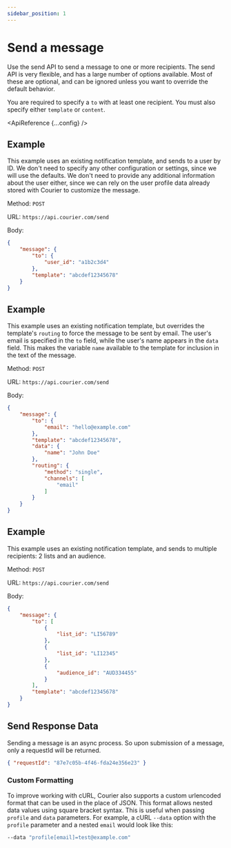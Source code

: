 ```yaml
---
sidebar_position: 1
---
```



# Send a message

Use the send API to send a message to one or more recipients. The send API is very flexible, and has a large number of options available.
Most of these are optional, and can be ignored unless you want to override the default behavior.

You are required to specify a `to` with at least one recipient. You must also specify either `template` or `content`.

<ApiReference {...config} />

## Example

This example uses an existing notification template, and sends to a user by ID.
We don't need to specify any other configuration or settings, since we will use the defaults.
We don't need to provide any additional information about the user either, since we can rely
on the user profile data already stored with Courier to customize the message.

Method: `POST`

URL: `https://api.courier.com/send`

Body:
​
```json
{
	"message": {
		"to": {
            "user_id": "a1b2c3d4"
        },
		"template": "abcdef12345678"
	}
}
```

## Example

This example uses an existing notification template, but overrides the template's `routing` to force the message to be sent by email.
The user's email is specified in the `to` field, while the user's name appears in the `data` field. This makes the variable `name` available to the template for inclusion in the text of the message.

Method: `POST`

URL: `https://api.courier.com/send`

Body:
​
```json
{
	"message": {
		"to": {
			"email": "hello@example.com"
		},
		"template": "abcdef12345678",
        "data": {
            "name": "John Doe"
        },
		"routing": {
			"method": "single",
			"channels": [
				"email"
			]
		}
	}
}
```

## Example

This example uses an existing notification template, and sends to multiple recipients: 2 lists and an audience.

Method: `POST`

URL: `https://api.courier.com/send`

Body:

```json
{
	"message": {
		"to": [
			{
				"list_id": "LI56789"
			},
			{
				"list_id": "LI12345"
			},
			{
				"audience_id": "AUD334455"
			}
		],
		"template": "abcdef12345678"
	}
}
```

## Send Response Data

Sending a message is an async process. So upon submission of a message,
only a requestId will be returned.

```json
{ "requestId": "87e7c05b-4f46-fda24e356e23" }
```


### Custom Formatting

To improve working with cURL, Courier also supports a custom urlencoded format that can be used in the place of JSON.
This format allows nested data values using square bracket syntax. This is useful when passing `profile` and `data` parameters.
For example, a cURL `--data` option with the `profile` parameter and a nested `email` would look like this:
```bash
--data "profile[email]=test@example.com"
```
